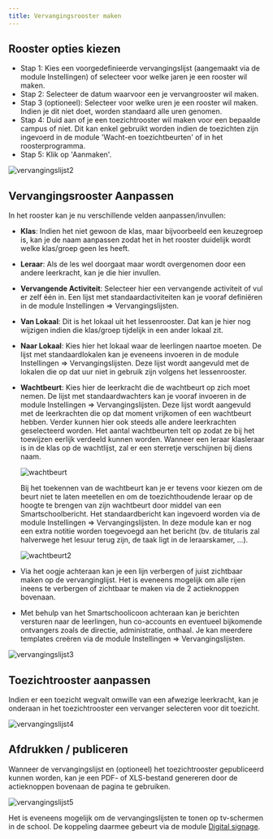 ```yaml
---
title: Vervangingsrooster maken
---
```


## Rooster opties kiezen

- Stap 1: Kies een voorgedefinieerde vervangingslijst (aangemaakt via de module Instellingen) of selecteer voor welke jaren je een rooster wil maken.
- Stap 2: Selecteer de datum waarvoor een je vervangrooster wil maken. 
- Stap 3 (optioneel): Selecteer voor welke uren je een rooster wil maken. Indien je dit niet doet, worden standaard alle uren genomen.
- Stap 4: Duid aan of je een toezichtrooster wil maken voor een bepaalde campus of niet. Dit kan enkel gebruikt worden indien de toezichten zijn ingevoerd in de module 'Wacht-en toezichtbeurten' of in het roosterprogramma.
- Stap 5: Klik op 'Aanmaken'.

![vervangingslijst2](./vervangingslijst2.png)

## Vervangingsrooster Aanpassen

In het rooster kan je nu verschillende velden aanpassen/invullen:

- **Klas**: Indien het niet gewoon de klas, maar bijvoorbeeld een keuzegroep is, kan je de naam aanpassen zodat het in het rooster duidelijk wordt welke klas/groep geen les heeft.
- **Leraar**: Als de les wel doorgaat maar wordt overgenomen door een andere leerkracht, kan je die hier invullen.
- **Vervangende Activiteit**: Selecteer hier een vervangende activiteit of vul er zelf één in. Een lijst met standaardactiviteiten kan je vooraf definiëren in de module Instellingen => Vervangingslijsten.
- **Van Lokaal**: Dit is het lokaal uit het lessenrooster. Dat kan je hier nog wijzigen indien die klas/groep tijdelijk in een ander lokaal zit.
- **Naar Lokaal**: Kies hier het lokaal waar de leerlingen naartoe moeten. De lijst met standaardlokalen kan je eveneens invoeren in de module Instellingen => Vervangingslijsten. Deze lijst wordt aangevuld met de lokalen die op dat uur niet in gebruik zijn volgens het lessenrooster.
- **Wachtbeurt**: Kies hier de leerkracht die de wachtbeurt op zich moet nemen. De lijst met standaardwachters kan je vooraf invoeren in de module Instellingen => Vervangingslijsten. Deze lijst wordt aangevuld met de leerkrachten die op dat moment vrijkomen of een wachtbeurt hebben. Verder kunnen hier ook steeds alle andere leerkrachten geselecteerd worden. Het aantal wachtbeurten telt op zodat ze bij het toewijzen eerlijk verdeeld kunnen worden. Wanneer een leraar klasleraar is in de klas op de wachtlijst, zal er een sterretje verschijnen bij diens naam. 

    ![wachtbeurt](./wachtbeurt.PNG)
    
    Bij het toekennen van de wachtbeurt kan je er tevens voor kiezen om de beurt niet te laten meetellen en om de toezichthoudende leraar op de hoogte te brengen van zijn wachtbeurt door middel van een Smartschoolbericht. Het standaardbericht kan ingevoerd worden via de module Instellingen => Vervangingslijsten. In deze module kan er nog een extra notitie worden toegevoegd aan het bericht (bv. de titularis zal halverwege het lesuur terug zijn, de taak ligt in de leraarskamer, ...).

    ![wachtbeurt2](./wachtbeurt2.PNG)

- Via het oogje achteraan kan je een lijn verbergen <LegacyAction img="oogrood.png"/> of juist zichtbaar maken <LegacyAction img="oogzwart.png"/> op de vervanginglijst. Het is eveneens mogelijk om alle rijen ineens te verbergen of zichtbaar te maken via de 2 actieknoppen bovenaan. 
- Met behulp van het Smartschoolicoon achteraan <LegacyAction img="smartschool1.png"/> kan je berichten versturen naar de leerlingen, hun co-accounts en eventueel bijkomende ontvangers zoals de directie, administratie, onthaal. Je kan meerdere templates creëren via de module Instellingen => Vervangingslijsten. 

![vervangingslijst3](./vervangingslijst3.png)

## Toezichtrooster aanpassen

Indien er een toezicht wegvalt omwille van een afwezige leerkracht, kan je onderaan in het toezichtrooster een vervanger selecteren voor dit toezicht. 

![vervangingslijst4](./vervangingslijst4.png)

## Afdrukken / publiceren

Wanneer de vervangingslijst en (optioneel) het toezichtrooster gepubliceerd kunnen worden, kan je een PDF- of XLS-bestand genereren door de actieknoppen bovenaan de pagina te gebruiken. 

![vervangingslijst5](./vervangingslijst5.png)

Het is eveneens mogelijk om de vervangingslijsten te tonen op tv-schermen in de school. De koppeling daarmee gebeurt via de module [Digital signage](/digital_signage).

